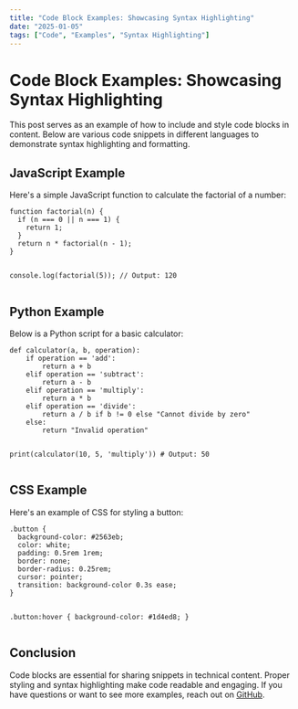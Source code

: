 ```yaml
---
title: "Code Block Examples: Showcasing Syntax Highlighting"
date: "2025-01-05"
tags: ["Code", "Examples", "Syntax Highlighting"]
---
```


<div class="content-container">
  <h1 class="content-heading-1">Code Block Examples: Showcasing Syntax Highlighting</h1>
  <p class="content-paragraph">
    This post serves as an example of how to include and style code blocks in content. Below are various code snippets in different languages to demonstrate syntax highlighting and formatting.
  </p>
  
  <h2 class="content-heading-2">JavaScript Example</h2>
  <p class="content-paragraph">
    Here's a simple JavaScript function to calculate the factorial of a number:
  </p>
  <pre><code>function factorial(n) {
  if (n === 0 || n === 1) {
    return 1;
  }
  return n * factorial(n - 1);
}

console.log(factorial(5)); // Output: 120</code></pre>
  
  <h2 class="content-heading-2">Python Example</h2>
  <p class="content-paragraph">
    Below is a Python script for a basic calculator:
  </p>
  <pre><code>def calculator(a, b, operation):
    if operation == 'add':
        return a + b
    elif operation == 'subtract':
        return a - b
    elif operation == 'multiply':
        return a * b
    elif operation == 'divide':
        return a / b if b != 0 else "Cannot divide by zero"
    else:
        return "Invalid operation"

print(calculator(10, 5, 'multiply'))  # Output: 50</code></pre>
  
  <h2 class="content-heading-2">CSS Example</h2>
  <p class="content-paragraph">
    Here's an example of CSS for styling a button:
  </p>
  <pre><code>.button {
  background-color: #2563eb;
  color: white;
  padding: 0.5rem 1rem;
  border: none;
  border-radius: 0.25rem;
  cursor: pointer;
  transition: background-color 0.3s ease;
}

.button:hover {
  background-color: #1d4ed8;
}</code></pre>
  
  <h2 class="content-heading-2">Conclusion</h2>
  <p class="content-paragraph">
    Code blocks are essential for sharing snippets in technical content. Proper styling and syntax highlighting make code readable and engaging. If you have questions or want to see more examples, reach out on <a href="https://github.com/BradleyMatera" class="content-link">GitHub</a>.
  </p>
</div>
